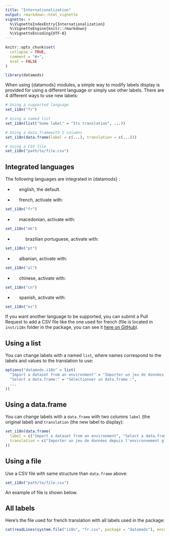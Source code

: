 ```yaml
---
title: "Internationalization"
output: rmarkdown::html_vignette
vignette: >
  %\VignetteIndexEntry{Internationalization}
  %\VignetteEngine{knitr::rmarkdown}
  %\VignetteEncoding{UTF-8}
---
```


```r
knitr::opts_chunk$set(
  collapse = TRUE,
  comment = "#>",
  eval = FALSE
)
```

```r
library(datamods)
```

When using {datamods} modules, a simple way to modify labels display is provided for using a different language or simply use other labels.
There are 4 different ways to use new labels:

```r
# Using a supported language
set_i18n("fr")

# Using a named list
set_i18n(list("Some label" = "Its translation", ...))

# Using a data.framewith 2 columns
set_i18n(data.frame(label = c(...), translation = c(...)))

# Using a CSV file
set_i18n("path/to/file.csv")
```


## Integrated languages

The following languages are integrated in {datamods} :

* ![](figures/i18n/gb.svg){height=16, style="height:16px"} english, the default.

* ![](figures/i18n/fr.svg){height=16, style="height:16px"} french, activate with:

```r
set_i18n("fr")
```

* ![](figures/i18n/mk.svg){height=16, style="height:16px"} macedonian, activate with:

```r
set_i18n("mk")
```

* ![](figures/i18n/br.svg){height=16, style="height:16px"} ![](figures/i18n/pt.svg){height=16, style="height:16px"} brazilian portuguese, activate with:

```r
set_i18n("pt")
```

* ![](figures/i18n/al.svg){height=16, style="height:16px"} albanian, activate with:

```r
set_i18n("al")
```

* ![](figures/i18n/cn.svg){height=16, style="height:16px"} chinese, activate with:

```r
set_i18n("cn")
```

* ![](figures/i18n/es.svg){height=16, style="height:16px"} spanish, activate with:

```r
set_i18n("es")
```

If you want another language to be supported, you can submit a Pull Request to add a CSV file like the one used for french (file is located in `inst/i18n` folder in the package, you can see it [here on GitHub](https://github.com/dreamRs/datamods/blob/master/inst/i18n/fr.csv)).


## Using a list

You can change labels with a named `list`, where names correspond to the labels and values to the translation to use:

```r
options("datamods.i18n" = list(
  "Import a dataset from an environment" = "Importer un jeu de données depuis l'environnement global",
  "Select a data.frame:" = "Sélectionner un data.frame :",
  ...
))
```


## Using a data.frame

You can change labels with a `data.frame` with two columns `label` (the original label) and `translation` (the new label to display):

```r
set_i18n(data.frame(
  label = c("Import a dataset from an environment", "Select a data.frame:", ...),
  translation = c("Importer un jeu de données depuis l'environnement global", "Sélectionner un data.frame :", ...)
))
```


## Using a file

Use a CSV file with same structure than `data.frame` above:

```r
set_i18n("path/to/file.csv")
```

An example of file is shown below.


## All labels

Here's the file used for french translation with all labels used in the package:

```r
cat(readLines(system.file("i18n", "fr.csv", package = "datamods"), encoding = "UTF-8"), sep = '\n')
```




